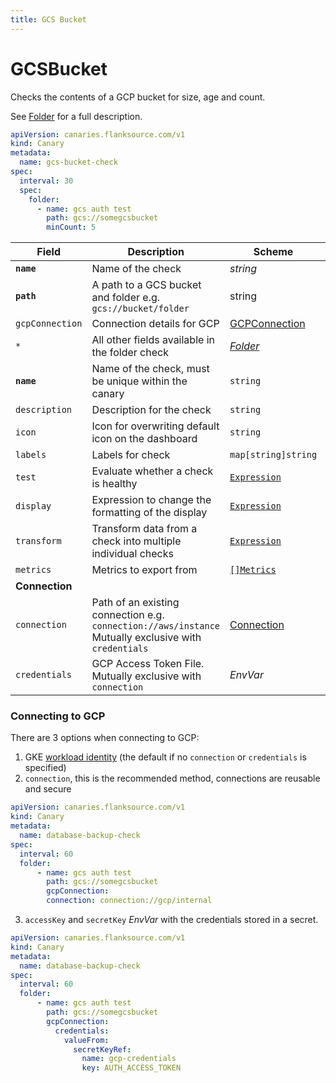 ```yaml
---
title: GCS Bucket
---
```


# <Icon name="gcs" /> GCSBucket

Checks the contents of a GCP bucket for size, age and count.

See [Folder](folder) for a full description.

```yaml title="gcs-folder-check.yaml"
apiVersion: canaries.flanksource.com/v1
kind: Canary
metadata:
  name: gcs-bucket-check
spec:
  interval: 30
  spec:
    folder:
      - name: gcs auth test
        path: gcs://somegcsbucket
        minCount: 5
```

| Field | Description | Scheme | Required |
| ----- | ----------- | ------ | -------- |
| **`name`** | Name of the check                                            | *string*              | Yes      |
| **`path`** | A path to a GCS bucket and folder e.g. `gcs://bucket/folder` | string                | Yes      |
| `gcpConnection` | Connection details for GCP | [GCPConnection](#gcp-connection) |  |
| `*`        | All other fields available in the folder check               | [*Folder*](folder) |          |
| **`name`**    | Name of the check, must be unique within the canary         | `string`                                     | Yes      |
| `description` | Description for the check                                   | `string`                                     |          |
| `icon`        | Icon for overwriting default icon on the dashboard          | `string`                                     |          |
| `labels`      | Labels for check                                            | `map[string]string`                          |          |
| `test`        | Evaluate whether a check is healthy                         | [`Expression`](../concepts/health-evaluation)  |          |
| `display`     | Expression to change the formatting of the display          | [`Expression`](../concepts/display-formatting) |          |
| `transform`   | Transform data from a check into multiple individual checks | [`Expression`](../concepts/transforms)          |          |
| `metrics`     | Metrics to export from                                      | [`[]Metrics`](../concepts/metrics-exporter)    |          |
| **Connection** |  |  | |
| `connection` | Path of an existing connection e.g. `connection://aws/instance` <br />Mutually exclusive with `credentials`  <br /> <Commercial /> | [Connection](../../concepts/connections) | |
| `credentials` | GCP Access Token File. Mutually exclusive with `connection` | <CommonLink to="authentication" anchor="envvar">*EnvVar*</CommonLink> | Yes |

### Connecting to GCP

There are 3 options when connecting to GCP:

1. GKE [workload identity](https://cloud.google.com/kubernetes-engine/docs/how-to/workload-identity) (the default if no `connection` or `credentials` is specified)
2. `connection`, this is the recommended method, connections are reusable and secure

```yaml title="aws-connection.yaml"
apiVersion: canaries.flanksource.com/v1
kind: Canary
metadata:
  name: database-backup-check
spec:
  interval: 60
  folder:
      - name: gcs auth test
        path: gcs://somegcsbucket
        gcpConnection:
        connection: connection://gcp/internal
```

3. `accessKey` and `secretKey` <CommonLink to="authentication" anchor="envvar">*EnvVar*</CommonLink> with the credentials stored in a secret.

```yaml title="aws.yaml"
apiVersion: canaries.flanksource.com/v1
kind: Canary
metadata:
  name: database-backup-check
spec:
  interval: 60
  folder:
      - name: gcs auth test
        path: gcs://somegcsbucket
        gcpConnection:
          credentials:
            valueFrom:
              secretKeyRef:
                name: gcp-credentials
                key: AUTH_ACCESS_TOKEN

```
